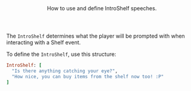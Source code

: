 <Header title="IntroShelf">
  How to use and define IntroShelf speeches.
</Header>

The `IntroShelf` determines what the player will be prompted with when interacting with a Shelf event.

<SHSpeeches speech="IntroShelf"/>

To define the `IntroShelf`, use this structure:
<br/>
```ruby
IntroShelf: [
  "Is there anything catching your eye?", 
  "How nice, you can buy items from the shelf now too! :P"
]
```
<ImageWithCaption src="/images/documentation/poke-market/IntroShelf 1.png" caption="IntroShelf 1"/>
<ImageWithCaption src="/images/documentation/poke-market/IntroShelf 2.png" caption="IntroShelf 2"/>